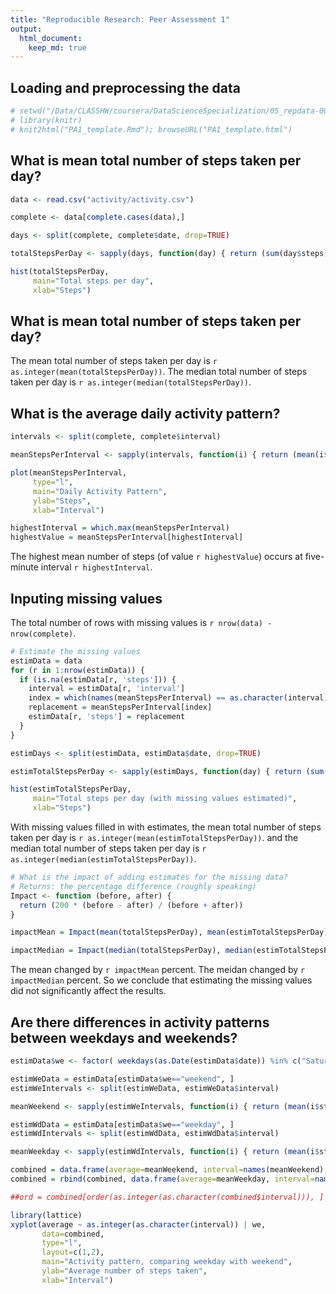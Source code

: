 ```yaml
---
title: "Reproducible Research: Peer Assessment 1"
output: 
  html_document:
    keep_md: true
---
```


## Loading and preprocessing the data
```r
# setwd("/Data/CLASSHW/coursera/DataScienceSpecialization/05_repdata-008-hws/peer01/RepData_PeerAssessment1")
# library(knitr)
# knit2html("PA1_template.Rmd"); browseURL("PA1_template.html")
```

## What is mean total number of steps taken per day?
```r
data <- read.csv("activity/activity.csv")

complete <- data[complete.cases(data),]

days <- split(complete, complete$date, drop=TRUE)

totalStepsPerDay <- sapply(days, function(day) { return (sum(day$steps)) } )
```

```r
hist(totalStepsPerDay,
     main="Total steps per day",
     xlab="Steps")
```

## What is mean total number of steps taken per day?
The mean total number of steps taken per day is
`r as.integer(mean(totalStepsPerDay))`.
The median total number of steps taken per day is
`r as.integer(median(totalStepsPerDay))`.


## What is the average daily activity pattern?

```r
intervals <- split(complete, complete$interval)

meanStepsPerInterval <- sapply(intervals, function(i) { return (mean(i$steps)) } )
```


```r
plot(meanStepsPerInterval,
     type="l",
     main="Daily Activity Pattern",
     ylab="Steps",
     xlab="Interval")

highestInterval = which.max(meanStepsPerInterval)
highestValue = meanStepsPerInterval[highestInterval]
```

The highest mean number of steps (of value `r highestValue`) occurs at five-minute interval `r highestInterval`.

## Inputing missing values
The total number of rows with missing values is
`r nrow(data) - nrow(complete)`.

```r
# Estimate the missing values
estimData = data
for (r in 1:nrow(estimData)) {
  if (is.na(estimData[r, 'steps'])) {
    interval = estimData[r, 'interval']
    index = which(names(meanStepsPerInterval) == as.character(interval))
    replacement = meanStepsPerInterval[index]
    estimData[r, 'steps'] = replacement
  }
}
```

```r
estimDays <- split(estimData, estimData$date, drop=TRUE)

estimTotalStepsPerDay <- sapply(estimDays, function(day) { return (sum(day$steps)) } )
```

```r
hist(estimTotalStepsPerDay,
     main="Total steps per day (with missing values estimated)",
     xlab="Steps")
```

With missing values filled in with estimates,
the mean total number of steps taken per day is
`r as.integer(mean(estimTotalStepsPerDay))`.
and the median total number of steps taken per day is
`r as.integer(median(estimTotalStepsPerDay))`.

```r
# What is the impact of adding estimates for the missing data?
# Returns: the percentage difference (roughly speaking)
Impact <- function (before, after) {
  return (200 * (before - after) / (before + after))
}

impactMean = Impact(mean(totalStepsPerDay), mean(estimTotalStepsPerDay))

impactMedian = Impact(median(totalStepsPerDay), median(estimTotalStepsPerDay))
```

The mean   changed by `r impactMean` percent.
The meidan changed by `r impactMedian` percent.
So we conclude that estimating the missing values did not significantly affect the results.

## Are there differences in activity patterns between weekdays and weekends?

```r
estimData$we <- factor( weekdays(as.Date(estimData$date)) %in% c("Saturday", "Sunday"), labels=c("weekday", "weekend") )
```

```r
estimWeData = estimData[estimData$we=="weekend", ]
estimWeIntervals <- split(estimWeData, estimWeData$interval)

meanWeekend <- sapply(estimWeIntervals, function(i) { return (mean(i$steps)) } )

estimWdData = estimData[estimData$we=="weekday", ]
estimWdIntervals <- split(estimWdData, estimWdData$interval)

meanWeekday <- sapply(estimWdIntervals, function(i) { return (mean(i$steps)) } )

combined = data.frame(average=meanWeekend, interval=names(meanWeekend), we=as.factor("weekend"))
combined = rbind(combined, data.frame(average=meanWeekday, interval=names(meanWeekday), we=as.factor("weekday")))

##ord = combined[order(as.integer(as.character(combined$interval))), ]

library(lattice)
xyplot(average ~ as.integer(as.character(interval)) | we,
       data=combined,
       type="l",
       layout=c(1,2),
       main="Activity pattern, comparing weekday with weekend",
       ylab="Average number of steps taken",
       xlab="Interval")
```



